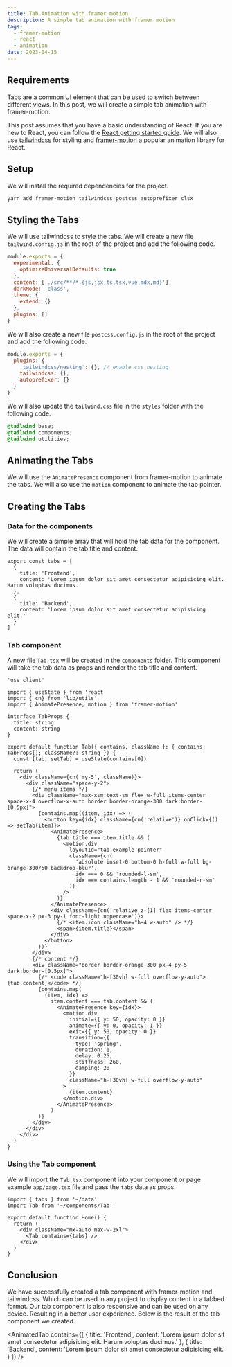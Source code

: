 ```yaml
---
title: Tab Animation with framer motion
description: A simple tab animation with framer motion
tags:
  - framer-motion
  - react
  - animation
date: 2023-04-15
---
```


## Requirements

Tabs are a common UI element that can be used to switch between different views. In this post, we will create a simple tab animation with framer-motion.

This post assumes that you have a basic understanding of React. If you are new to React, you can follow the [React getting started guide](https://react.dev/). We will also use [tailwindcss](https://tailwindcss.com/) for styling and [framer-motion](https://www.framer.com/motion/) a popular animation library for React.

## Setup

We will install the required dependencies for the project.

```bash
yarn add framer-motion tailwindcss postcss autoprefixer clsx
```

## Styling the Tabs

We will use tailwindcss to style the tabs. We will create a new file `tailwind.config.js` in the root of the project and add the following code.

```js title="tailwind.config.js"
module.exports = {
  experimental: {
    optimizeUniversalDefaults: true
  },
  content: ['./src/**/*.{js,jsx,ts,tsx,vue,mdx,md}'],
  darkMode: 'class',
  theme: {
    extend: {}
  },
  plugins: []
}
```

We will also create a new file `postcss.config.js` in the root of the project and add the following code.

```js title="postcss.config.js"
module.exports = {
  plugins: {
    'tailwindcss/nesting': {}, // enable css nesting
    tailwindcss: {},
    autoprefixer: {}
  }
}
```

We will also update the `tailwind.css` file in the `styles` folder with the following code.

```css title="styles/tailwind.css"
@tailwind base;
@tailwind components;
@tailwind utilities;
```

## Animating the Tabs

We will use the `AnimatePresence` component from framer-motion to animate the tabs. We will also use the `motion` component to animate the tab pointer.

## Creating the Tabs

### Data for the components

We will create a simple array that will hold the tab data for the component. The data will contain the tab title and content.

```tsx title="data.ts"
export const tabs = [
  {
    title: 'Frontend',
    content: 'Lorem ipsum dolor sit amet consectetur adipisicing elit. Harum voluptas ducimus.'
  },
  {
    title: 'Backend',
    content: 'Lorem ipsum dolor sit amet consectetur adipisicing elit.'
  }
]
```

### Tab component

A new file `Tab.tsx` will be created in the `components` folder. This component will take the tab data as props and render the tab title and content.

```tsx title="Tab.tsx"
'use client'

import { useState } from 'react'
import { cn} from 'lib/utils'
import { AnimatePresence, motion } from 'framer-motion'

interface TabProps {
  title: string
  content: string
}

export default function Tab({ contains, className }: { contains: TabProps[]; className?: string }) {
  const [tab, setTab] = useState(contains[0])

  return (
    <div className={cn('my-5', className)}>
      <div className="space-y-2">
        {/* menu items */}
        <div className="max-xsm:text-sm flex w-full items-center space-x-4 overflow-x-auto border border-orange-300 dark:border-[0.5px]">
          {contains.map((item, idx) => (
            <button key={idx} className={cn('relative')} onClick={() => setTab(item)}>
              <AnimatePresence>
                {tab.title === item.title && (
                  <motion.div
                    layoutId="tab-example-pointer"
                    className={cn(
                      'absolute inset-0 bottom-0 h-full w-full bg-orange-300/50 backdrop-blur',
                      idx === 0 && 'rounded-l-sm',
                      idx === contains.length - 1 && 'rounded-r-sm'
                    )}
                  />
                )}
              </AnimatePresence>
              <div className={cn('relative z-[1] flex items-center space-x-2 px-3 py-1 font-light uppercase')}>
                {/* <item.icon className="h-4 w-auto" /> */}
                <span>{item.title}</span>
              </div>
            </button>
          ))}
        </div>
        {/* content */}
        <div className="border border-orange-300 px-4 py-5 dark:border-[0.5px]">
          {/* <code className="h-[30vh] w-full overflow-y-auto">{tab.content}</code> */}
          {contains.map(
            (item, idx) =>
              item.content === tab.content && (
                <AnimatePresence key={idx}>
                  <motion.div
                    initial={{ y: 50, opacity: 0 }}
                    animate={{ y: 0, opacity: 1 }}
                    exit={{ y: 50, opacity: 0 }}
                    transition={{
                      type: 'spring',
                      duration: 1,
                      delay: 0.25,
                      stiffness: 260,
                      damping: 20
                    }}
                    className="h-[30vh] w-full overflow-y-auto"
                  >
                    {item.content}
                  </motion.div>
                </AnimatePresence>
              )
          )}
        </div>
      </div>
    </div>
  )
}
```

### Using the Tab component

We will import the `Tab.tsx` component into your component or page example `app/page.tsx` file and pass the `tabs` data as props.

```tsx title="app/page.tsx"
import { tabs } from '~/data'
import Tab from '~/components/Tab'

export default function Home() {
  return (
    <div className="mx-auto max-w-2xl">
      <Tab contains={tabs} />
    </div>
  )
}
```

## Conclusion

We have successfully created a tab component with framer-motion and tailwindcss. Which can be used in any project to display content in a tabbed format. Our tab component is also responsive and can be used on any device. Resulting in a better user experience. Below is the result of the tab component we created.

<AnimatedTab
  contains={[
    {
      title: 'Frontend',
      content: 'Lorem ipsum dolor sit amet consectetur adipisicing elit. Harum voluptas ducimus.'
    },
    {
      title: 'Backend',
      content: 'Lorem ipsum dolor sit amet consectetur adipisicing elit.'
    }
  ]}
/>
